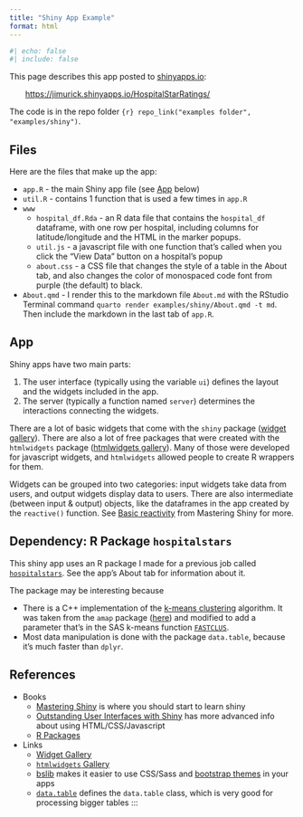 ```yaml
---
title: "Shiny App Example"
format: html
---
```


```r
#| echo: false
#| include: false
```


This page describes this app posted to [shinyapps.io](https://www.shinyapps.io/):

  <https://jimurick.shinyapps.io/HospitalStarRatings/>

The code is in the repo folder `{r} repo_link("examples folder", "examples/shiny")`.

## Files

Here are the files that make up the app:

-   `app.R` - the main Shiny app file (see [App](#app) below)
-   `util.R` - contains 1 function that is used a few times in `app.R`
-   `www`
    -   `hospital_df.Rda` - an R data file that contains the `hospital_df` dataframe, with one row per hospital, including columns for latitude/longitude and the HTML in the marker popups.
    -   `util.js` - a javascript file with one function that's called when you click the "View Data" button on a hospital's popup
    -   `about.css` - a CSS file that changes the style of a table in the About tab, and also changes the color of monospaced code font from purple (the default) to black.
-   `About.qmd` - I render this to the markdown file `About.md` with the RStudio Terminal command `quarto render examples/shiny/About.qmd -t md`. Then include the markdown in the last tab of `app.R`.

## App {#app}

Shiny apps have two main parts:

1.  The user interface (typically using the variable `ui`) defines the layout and the widgets included in the app.
2.  The server (typically a function named `server`) determines the interactions connecting the widgets.

There are a lot of basic widgets that come with the `shiny` package ([widget gallery](https://shiny.posit.co/r/gallery/widgets/widget-gallery/)). There are also a lot of free packages that were created with the `htmlwidgets` package ([htmlwidgets gallery](https://gallery.htmlwidgets.org/)). Many of those were developed for javascript widgets, and `htmlwidgets` allowed people to create R wrappers for them.

Widgets can be grouped into two categories: input widgets take data from users, and output widgets display data to users. There are also intermediate (between input & output) objects, like the dataframes in the app created by the `reactive()` function. See [Basic reactivity](https://mastering-shiny.org/basic-reactivity.html) from Mastering Shiny for more.

## Dependency: R Package `hospitalstars`

This shiny app uses an R package I made for a previous job called [`hospitalstars`](https://github.com/jimurick/hospitalstars). See the app's About tab for information about it.

The package may be interesting because

-   There is a C++ implementation of the [k-means clustering](https://en.wikipedia.org/wiki/K-means_clustering) algorithm. It was taken from the `amap` package ([here](https://github.com/cran/amap/blob/master/src/kmeans.cpp)) and modified to add a parameter that's in the SAS k-means function [`FASTCLUS`](https://documentation.sas.com/doc/en/pgmsascdc/9.4_3.4/statug/statug_fastclus_overview.htm).
-   Most data manipulation is done with the package `data.table`, because it's much faster than `dplyr`.

## References

-   Books
    -   [Mastering Shiny](https://mastering-shiny.org/) is where you should start to learn shiny
    -   [Outstanding User Interfaces with Shiny](https://unleash-shiny.rinterface.com/) has more advanced info about using HTML/CSS/Javascript
    -   [R Packages](https://r-pkgs.org/)
-   Links
    -   [Widget Gallery](https://shiny.posit.co/r/gallery/widgets/widget-gallery/)
    -   [`htmlwidgets` Gallery](https://gallery.htmlwidgets.org/)
    -   [bslib](https://rstudio.github.io/bslib/) makes it easier to use CSS/Sass and [bootstrap themes](https://themes.getbootstrap.com/) in your apps
    -   [`data.table`](https://cran.r-project.org/web/packages/data.table/vignettes/datatable-intro.html) defines the `data.table` class, which is very good for processing bigger tables :::
